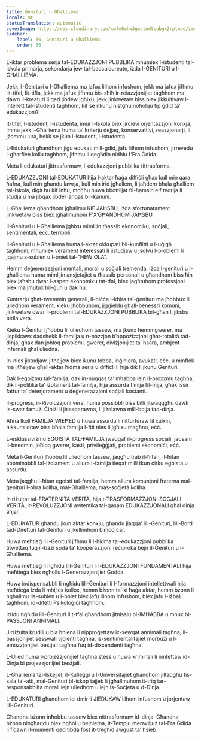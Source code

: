 ```yaml
---
title: Ġenituri u Għalliema
locale: mt
statusTranslation: automatic
coverImage: https://res.cloudinary.com/xmfm6mhw3gwctndtcubgx2rptnae/image/upload/v1740337243/small_cover_educacion_fundamental_a051170f1c.webp
sidebar:
    label: 36. Ġenituri u Għalliema
    order: 36
---
```

L-iktar problema serja tal-EDUKAZZJONI PUBBLIKA mhumiex l-istudenti tal-iskola primarja, sekondarja jew tal-baccalaureate, iżda l-ĠENITURI u l-GĦALLIEMA.

Jekk il-Ġenituri u l-Għalliema ma jafux lilhom infushom, jekk ma jafux jifhmu lit-tifel, lit-tifla, jekk ma jafux jifhmu bis-sħiħ ir-relazzjonijiet tagħhom ma’ dawn il-kreaturi li qed jibdew jgħixu, jekk jinkwetaw biss biex jikkultivaw l-intellett tal-istudenti tagħhom, kif se nkunu nistgħu noħolqu tip ġdid ta’ edukazzjoni?

It-tifel, l-istudent, l-istudenta, imur l-Iskola biex jirċievi orjentazzjoni konxja, imma jekk l-Għalliema huma ta’ kriterju dejjaq, konservattivi, reazzjonarji, li jżommu lura, hekk se jkun l-istudent, l-istudenta.

L-Edukaturi għandhom jiġu edukati mill-ġdid, jafu lilhom infushom, jirrevedu l-għarfien kollu tagħhom, jifhmu li qegħdin nidħlu f’Era Ġdida.

Meta l-edukaturi jittrasformaw, l-edukazzjoni pubblika tittrasforma.

L-EDUKAZZJONI tal-EDUKATUR hija l-aktar ħaġa diffiċli għax kull min qara ħafna, kull min għandu lawrja, kull min irid jgħallem, li jaħdem bħala għalliem tal-Iskola, diġà hu kif inhu, moħħu huwa bbottiljat fil-ħamsin elf teorija li studja u ma jibqax jibdel lanqas bil-kanuni.

L-Għalliema għandhom jgħallmu KIF JAĦSBU, iżda sfortunatament jinkwetaw biss biex jgħallmuhom F’X’GĦANDHOM JAĦSBU.

Il-Ġenituri u l-Għalliema jgħixu mimlijin tħassib ekonomiku, soċjali, sentimentali, eċċ. terribbli.

Il-Ġenituri u l-Għalliema huma l-aktar okkupati bil-kunflitti u l-uġigħ tagħhom, mhumiex verament interessati li jistudjaw u jsolvu l-problemi li jqajmu s-subien u l-bniet tal-"NEW OLA".

Hemm deġenerazzjoni mentali, morali u soċjali tremenda, iżda l-ġenituri u l-għalliema huma mimlijin ansjetajiet u tħassib personali u għandhom biss ħin biex jaħsbu dwar l-aspett ekonomiku tat-tfal, biex jagħtuhom professjoni biex ma jmutux bil-ġuħ u dak hu.

Kuntrarju għat-twemmin ġenerali, il-biċċa l-kbira tal-ġenituri ma jħobbux lil uliedhom verament, kieku jħobbuhom, jiġġieldu għall-benessri komuni, jinkwetaw dwar il-problemi tal-EDUKAZZJONI PUBBLIKA bil-għan li jiksbu bidla vera.

Kieku l-Ġenituri jħobbu lil uliedhom tassew, ma jkunx hemm gwerer, ma jispikkawx daqshekk il-familja u n-nazzjon b’oppożizzjoni għat-totalità tad-dinja, għax dan joħloq problemi, gwerer, diviżjonijiet ta’ ħsara, ambjent infernali għal uliedna.

In-nies jistudjaw, jitħejjew biex ikunu tobba, inġiniera, avukati, eċċ. u minflok ma jitħejjew għall-aktar ħidma serja u diffiċli li hija dik li jkunu Ġenituri.

Dak l-egoiżmu tal-familja, dak in-nuqqas ta’ mħabba lejn il-proxxmu tagħna, dik il-politika ta’ iżolament tal-familja, hija assurda f’mija fil-mija, għax issir fattur ta’ deterjorament u deġenerazzjoni soċjali kostanti.

Il-progress, ir-Rivoluzzjoni vera, huma possibbli biss billi jitwaqqgħu dawk is-swar famużi Ċiniżi li jisseparawna, li jiżolawna mill-bqija tad-dinja.

Aħna lkoll FAMILJA WIEĦED u huwa assurdu li nittorturaw lil xulxin, nikkunsidraw biss bħala familja l-ftit nies li jgħixu magħna, eċċ.

L-esklussiviżmu EGOISTA TAL-FAMILJA jwaqqaf il-progress soċjali, jaqsam il-bnedmin, joħloq gwerer, kasti, privileġġjati, problemi ekonomiċi, eċċ.

Meta l-Ġenituri jħobbu lil uliedhom tassew, jaqgħu trab il-ħitan, il-ħitan abominabbli tal-iżolament u allura l-familja tieqaf milli tkun ċirku egoista u assurdu.

Meta jaqgħu l-ħitan egoisti tal-familja, hemm allura komunjoni fraterna mal-ġenituri l-oħra kollha, mal-Għalliema, mas-soċjetà kollha.

Ir-riżultat tal-FRATERNITÀ VERITÀ, hija t-TRASFORMAZZJONI SOĊJALI VERITÀ, ir-REVOLUZZJONI awtentika tal-qasam EDUKAZZJONALI għal dinja aħjar.

L-EDUKATUR għandu jkun aktar konxju, għandu jlaqqa’ lill-Ġenituri, lill-Bord tad-Diretturi tal-Ġenituri u jkellimhom b’mod ċar.

Huwa meħtieġ li l-Ġenituri jifhmu li l-ħidma tal-edukazzjoni pubblika titwettaq fuq il-bażi soda ta’ kooperazzjoni reċiproka bejn il-Ġenituri u l-Għalliema.

Huwa meħtieġ li ngħidu lill-Ġenituri li l-EDUKAZZJONI FUNDAMENTALI hija meħtieġa biex ngħollu l-Ġenerazzjonijiet Ġodda.

Huwa indispensabbli li ngħidu lill-Ġenituri li l-formazzjoni intellettwali hija meħtieġa iżda li mhijiex kollox, hemm bżonn ta’ xi ħaġa aktar, hemm bżonn li ngħallmu lis-subien u l-bniet biex jafu lilhom infushom, biex jafu l-iżbalji tagħhom, id-difetti Psikoloġiċi tagħhom.

Irridu ngħidu lill-Ġenituri li t-tfal għandhom jitnisslu bl-IMĦABBA u mhux bi-PASSJONI ANNIMALI.

Jirriżulta krudili u bla ħniena li nipproġettaw ix-xewqat annimali tagħna, il-passjonijiet sesswali vjolenti tagħna, is-sentimentalitajiet morbużi u l-emozzjonijiet bestjali tagħna fuq id-dixxendenti tagħna.

L-Ulied huma l-projezzjonijiet tagħna stess u huwa kriminali li ninfettaw id-Dinja bi projezzjonijiet bestjali.

L-Għalliema tal-Iskejjel, il-Kulleġġi u l-Universitajiet għandhom jiltaqgħu fis-sala tal-atti, mal-Ġenituri bl-iskop tajjeb li jgħallmuhom it-triq tar-responsabbiltà morali lejn uliedhom u lejn is-Soċjetà u d-Dinja.

L-EDUKATURI għandhom id-dmir li JIEDUKAW lilhom infushom u jorjentaw lill-Ġenituri.

Għandna bżonn inħobbu tassew biex nittrasformaw id-dinja. Għandna bżonn ningħaqdu biex ngħollu bejnietna, it-Tempju meraviljuż tal-Era Ġdida li f’dawn il-mumenti qed tibda fost it-tregħid awgust ta’ ħsieb.

